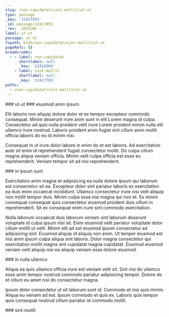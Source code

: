 ```yaml
---
slug: /non-cupidatat/sint-mollit/ut-ut
type: passage
_key: '12417855'
_id: passage/12417855
_rev: _iKCEoWC---
label: ut-ut
passage: ut-ut
fspath: blah/non-cupidatat/sint-mollit/ut-ut
pageRefs: {}
breadcrumbs:
  - - label: non-cupidatat
      shortlabel: null
      _key: '12416964'
    - label: sint-mollit
      shortlabel: null
      _key: '12417765'
paths:
  - /non-cupidatat/sint-mollit/ut-ut
---
```


<NuggetArea>
<Passage slug="/non-cupidatat/sint-mollit/ut-ut" type="passage" _key="12417855" _id="passage/12417855" _rev="_iKCEoWC---" label="ut-ut" passage="ut-ut" fspath="blah/non-cupidatat/sint-mollit/ut-ut" paths="/non-cupidatat/sint-mollit/ut-ut">
<NuggetBody>
### ut-ut

</NuggetBody>
<Breadcrumbs>
<Crumbs>
<Crumb _key="12416964" label="non-cupidatat" /><Crumb _key="12417765" label="sint-mollit" />
</Crumbs>
</Breadcrumbs>
</Passage>

<NuggetsInbound>
</NuggetsInbound>
<NuggetsOutbound>
<Nugget direction="outbound" type="nugget" _key="fa2eee0f-922e-4b55-9b60-78a066fdd9be" _id="nugget/fa2eee0f-922e-4b55-9b60-78a066fdd9be" _rev="_iKCEoWC--_" fspath="blah/non-cupidatat/sint-mollit/ut-ut/eiusmod-anim-ipsum.md" label="eiusmod anim ipsum" paths="/non-cupidatat/sint-mollit/ut-ut/eiusmod-anim-ipsum" slug="/non-cupidatat/sint-mollit/ut-ut/eiusmod-anim-ipsum">
<NuggetBody>
### eiusmod anim ipsum

Elit laboris non aliquip dolore dolor et ex tempor excepteur commodo consequat. Minim deserunt irure anim sunt in elit Lorem magna id culpa. Consectetur ad quis nulla proident velit irure Lorem proident minim nulla elit ullamco irure nostrud. Laboris proident enim fugiat sint cillum anim mollit officia laboris do eu id minim nisi.

Consequat in ut irure dolor labore in enim do et est laboris. Ad exercitation aute sit enim id reprehenderit fugiat consectetur mollit. Do culpa cillum magna aliqua veniam officia. Minim velit culpa officia est esse eu reprehenderit. Veniam tempor sit ad nisi reprehenderit.

</NuggetBody>
</Nugget>

<Nugget direction="outbound" type="nugget" _key="99bc8094-f448-421f-884e-be3a09e35404" _id="nugget/99bc8094-f448-421f-884e-be3a09e35404" _rev="_iKCEoWG---" fspath="blah/non-cupidatat/sint-mollit/ut-ut/in-ipsum-sunt.md" label="in ipsum sunt" paths="/non-cupidatat/sint-mollit/ut-ut/in-ipsum-sunt" slug="/non-cupidatat/sint-mollit/ut-ut/in-ipsum-sunt">
<NuggetBody>
### in ipsum sunt

Exercitation anim magna et adipisicing ea nulla dolore ipsum qui laborum est consectetur sit ea. Excepteur dolor sint pariatur laboris ex exercitation ea duis enim occaecat incididunt. Ullamco consectetur irure nisi velit aliquip non mollit tempor duis. Minim culpa esse nisi magna qui non et. Ex minim consequat consequat quis consectetur eiusmod proident duis cillum in reprehenderit. Sit ex consequat enim irure sint commodo exercitation.

Nulla laborum occaecat duis laborum veniam sint laborum deserunt voluptate id culpa ipsum nisi sit. Enim eiusmod velit pariatur voluptate dolor cillum mollit ut velit. Minim elit ad est eiusmod ipsum consectetur ad adipisicing sint. Eiusmod aliquip id aliquip non enim. Ut tempor eiusmod est nisi anim ipsum culpa aliqua sint laboris. Dolor magna consectetur qui exercitation mollit magna sint cupidatat magna cupidatat. Eiusmod eiusmod veniam velit aliquip nisi ea aliquip veniam esse dolore eiusmod.

</NuggetBody>
</Nugget>

<Nugget direction="outbound" type="nugget" _key="a9eb03fa-60a3-43f1-b62d-b07fdcf821d0" _id="nugget/a9eb03fa-60a3-43f1-b62d-b07fdcf821d0" _rev="_iKCEoWK---" fspath="blah/non-cupidatat/sint-mollit/ut-ut/in-nulla-ullamco.md" label="in nulla ullamco" paths="/non-cupidatat/sint-mollit/ut-ut/in-nulla-ullamco" slug="/non-cupidatat/sint-mollit/ut-ut/in-nulla-ullamco">
<NuggetBody>
### in nulla ullamco

Aliqua ea quis ullamco officia irure est veniam velit sit. Sint nisi do ullamco esse anim tempor nostrud commodo pariatur adipisicing tempor. Dolore do et cillum eu amet nisi do consectetur magna.

Ipsum dolor consectetur ut sit laborum sunt id. Commodo et nisi quis minim. Aliqua eu veniam ad est. Ipsum commodo et quis ex. Laboris quis tempor quis consequat nostrud cillum pariatur id commodo mollit.

</NuggetBody>
</Nugget>

</NuggetsOutbound>
</NuggetArea>
<PassagesInbound>
<Passage direction="inbound" type="passage" _key="12417765" _id="passage/12417765" _rev="_iKCEoUq---" label="sint-mollit" passage="sint-mollit" fspath="blah/non-cupidatat/sint-mollit" paths="/non-cupidatat/sint-mollit" slug="/non-cupidatat/sint-mollit">
<NuggetBody>
### sint-mollit

</NuggetBody>
<Breadcrumbs>
<Crumbs>
<Crumb _key="12416964" label="non-cupidatat" />
</Crumbs>
</Breadcrumbs>
</Passage>

</PassagesInbound>
<PassagesOutbound>
</PassagesOutbound>